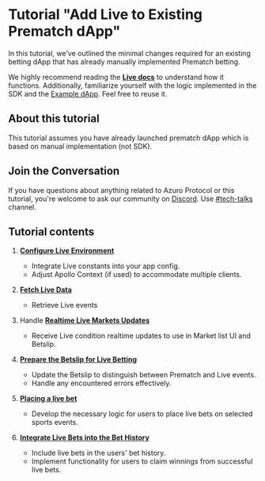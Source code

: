 
# Tutorial "Add Live to Existing Prematch dApp"

In this tutorial, we've outlined the minimal changes required for an existing betting dApp that has already manually implemented Prematch betting.

We highly recommend reading the **[Live docs](/hub/apps/guides/advanced/live)** to understand how it functions.
Additionally, familiarize yourself with the logic implemented in the SDK and
the [Example dApp](https://github.com/Azuro-protocol/sdk/tree/v3.1.0/examples/nextjs).
Feel free to reuse it.

## About this tutorial

<div className="mt-6">
  <Callout type="warning">
    This tutorial assumes you have already launched prematch dApp which is based on manual implementation (not SDK).
  </Callout>
</div>

## Join the Conversation

If you have questions about anything related to Azuro Protocol or this tutorial, you're welcome to ask our community
on [Discord](https://discord.gg/azuro). Use [#tech-talks](https://discord.com/channels/880927413742219374/1088132731604578314) channel.

## Tutorial contents

1. **[Configure Live Environment](/hub/apps/guides/advanced/live-tutorial/config)**
    - Integrate Live constants into your app config.
    - Adjust Apollo Context (if used) to accommodate multiple clients.

2. **[Fetch Live Data](/hub/apps/guides/advanced/live-tutorial/data-retrieval)**
    - Retrieve Live events

3. Handle  **[Realtime Live Markets Updates](/hub/apps/guides/advanced/live-tutorial/realtime-market-updates)**
    - Receive Live condition realtime updates to use in Market list UI and Betslip.

4. **[Prepare the Betslip for Live Betting](/hub/apps/guides/advanced/live-tutorial/prepare-for-betting)**
    - Update the Betslip to distinguish between Prematch and Live events.
    - Handle any encountered errors effectively.

6. **[Placing a live bet](/hub/apps/guides/advanced/live-tutorial/place-a-bet)**
    - Develop the necessary logic for users to place live bets on selected sports events.

6. **[Integrate Live Bets into the Bet History](/hub/apps/guides/advanced/live-tutorial/get-bets-history)**
    - Include live bets in the users' bet history.
    - Implement functionality for users to claim winnings from successful live bets.
